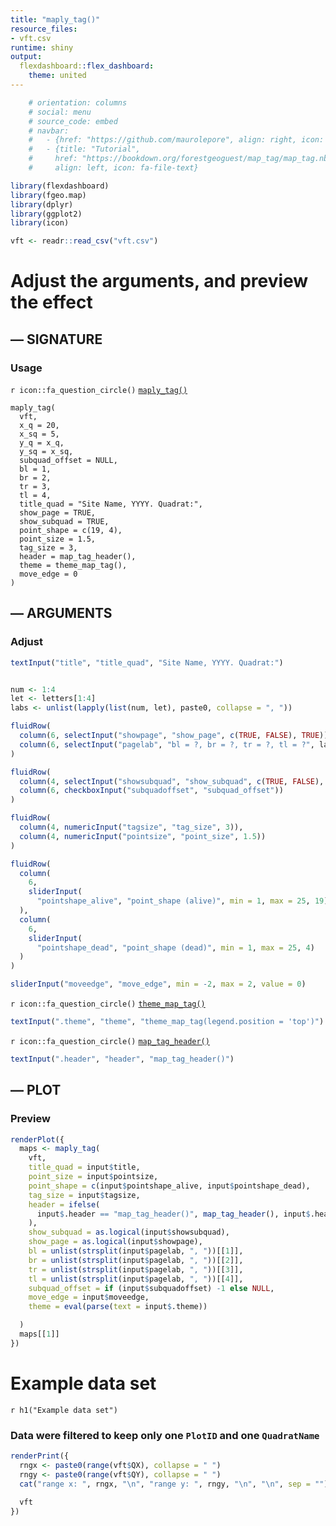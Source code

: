 ```yaml
---
title: "maply_tag()"
resource_files:
- vft.csv
runtime: shiny
output:
  flexdashboard::flex_dashboard:
    theme: united
---
```


```r
    # orientation: columns
    # social: menu
    # source_code: embed
    # navbar:
    #   - {href: "https://github.com/maurolepore", align: right, icon: fa-user}
    #   - {title: "Tutorial", 
    #     href: "https://bookdown.org/forestgeoguest/map_tag/map_tag.nb.html",
    #     align: left, icon: fa-file-text}
```

```r
library(flexdashboard)
library(fgeo.map)
library(dplyr)
library(ggplot2)
library(icon)

vft <- readr::read_csv("vft.csv")
```

Adjust the arguments, and preview the effect
=======================================================================

--- SIGNATURE {data-width=270}
-----------------------------------------------------------------------

### Usage

`r icon::fa_question_circle()` [`maply_tag()`](https://forestgeo.github.io/fgeo.map/reference/maply_tag.html)

```
maply_tag(
  vft,
  x_q = 20,
  x_sq = 5,
  y_q = x_q,
  y_sq = x_sq,
  subquad_offset = NULL,
  bl = 1,
  br = 2,
  tr = 3,
  tl = 4,
  title_quad = "Site Name, YYYY. Quadrat:",
  show_page = TRUE,
  show_subquad = TRUE,
  point_shape = c(19, 4),
  point_size = 1.5,
  tag_size = 3,
  header = map_tag_header(),
  theme = theme_map_tag(),
  move_edge = 0
)
```

--- ARGUMENTS {data-width=330}
-----------------------------------------------------------------------

### Adjust

```r
textInput("title", "title_quad", "Site Name, YYYY. Quadrat:")


num <- 1:4
let <- letters[1:4]
labs <- unlist(lapply(list(num, let), paste0, collapse = ", "))

fluidRow(
  column(6, selectInput("showpage", "show_page", c(TRUE, FALSE), TRUE)),
  column(6, selectInput("pagelab", "bl = ?, br = ?, tr = ?, tl = ?", labs))
)

fluidRow(
  column(4, selectInput("showsubquad", "show_subquad", c(TRUE, FALSE), TRUE)),
  column(6, checkboxInput("subquadoffset", "subquad_offset"))
)

fluidRow(
  column(4, numericInput("tagsize", "tag_size", 3)),
  column(4, numericInput("pointsize", "point_size", 1.5))
)

fluidRow(
  column(
    6, 
    sliderInput(
      "pointshape_alive", "point_shape (alive)", min = 1, max = 25, 19)
  ),
  column(
    6, 
    sliderInput(
      "pointshape_dead", "point_shape (dead)", min = 1, max = 25, 4)
  )
)

sliderInput("moveedge", "move_edge", min = -2, max = 2, value = 0)
```

`r icon::fa_question_circle()` [`theme_map_tag()`](https://forestgeo.github.io/fgeo.map/reference/themes.html)

```r
textInput(".theme", "theme", "theme_map_tag(legend.position = 'top')")
```

`r icon::fa_question_circle()` [`map_tag_header()`](https://forestgeo.github.io/map/reference/get_header.html)

```r
textInput(".header", "header", "map_tag_header()")
```

--- PLOT {data-width=330}
-----------------------------------------------------------------------

### Preview

```r
renderPlot({
  maps <- maply_tag(
    vft, 
    title_quad = input$title,
    point_size = input$pointsize,
    point_shape = c(input$pointshape_alive, input$pointshape_dead),
    tag_size = input$tagsize,
    header = ifelse(
      input$.header == "map_tag_header()", map_tag_header(), input$.header
    ),
    show_subquad = as.logical(input$showsubquad),
    show_page = as.logical(input$showpage),
    bl = unlist(strsplit(input$pagelab, ", "))[[1]],
    br = unlist(strsplit(input$pagelab, ", "))[[2]],
    tr = unlist(strsplit(input$pagelab, ", "))[[3]],
    tl = unlist(strsplit(input$pagelab, ", "))[[4]],
    subquad_offset = if (input$subquadoffset) -1 else NULL,
    move_edge = input$moveedge,
    theme = eval(parse(text = input$.theme))

  )
  maps[[1]]
})
```

Example data set
=======================================================================

`r h1("Example data set")`

### Data were filtered to keep only one `PlotID` and one `QuadratName` {data-height=90}

```r
renderPrint({
  rngx <- paste0(range(vft$QX), collapse = " ")
  rngy <- paste0(range(vft$QY), collapse = " ")
  cat("range x: ", rngx, "\n", "range y: ", rngy, "\n", "\n", sep = "")
  
  vft
})
```

